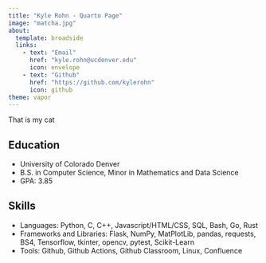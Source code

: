 ```yaml
---
title: "Kyle Rohn - Quarto Page"
image: "matcha.jpg"
about:
  template: broadside
  links: 
    - text: "Email" 
      href: "kyle.rohn@ucdenver.edu" 
      icon: envelope
    - text: "Github"
      href: "https://github.com/kylerohn"
      icon: github
theme: vapor
---
```


That is my cat

## Education

- University of Colorado Denver 
- B.S. in Computer Science, Minor in Mathematics and Data Science
- GPA: 3.85

## Skills
- Languages: Python, C, C++, Javascript/HTML/CSS, SQL, Bash, Go, Rust
- Frameworks and Libraries: Flask, NumPy, MatPlotLib, pandas, requests, BS4, Tensorflow, tkinter, opencv, pytest, Scikit-Learn 
- Tools: Github, Github Actions, Github Classroom, Linux, Confluence
